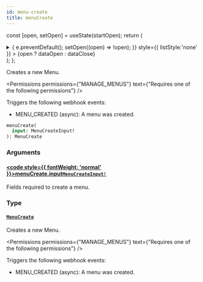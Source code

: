 ```yaml
---
id: menu-create
title: menuCreate
---
```






const [open, setOpen] = useState(startOpen);
return (
<details {...(open ? { open: true } : {})} className="details" style={{ border:'none', boxShadow:'none', background:'var(--ifm-background-color)' }}>
<summary
onClick={(e) => {
e.preventDefault();
setOpen((open) => !open);
}}
style={{ listStyle:'none' }} >
{open ? dataOpen : dataClose}
</summary>
{open && children}
</details>
);
};

Creates a new Menu.


<Permissions permissions={"MANAGE_MENUS"} text={"Requires one of the following permissions"} />


Triggers the following webhook events:

- MENU_CREATED (async): A menu was created.

```graphql
menuCreate(
  input: MenuCreateInput!
): MenuCreate
```

### Arguments

#### [<code style={{ fontWeight: 'normal' }}>menuCreate.<b>input</b></code>](#)<Bullet />[`MenuCreateInput!`](../../../api-reference/miscellaneous/inputs/menu-create-input.mdx) <Badge class="badge badge--secondary" text="non-null"/> <Badge class="badge badge--secondary" text="input"/> <Badge class="badge badge--secondary" text="miscellaneous"/>

Fields required to create a menu.

### Type

#### [`MenuCreate`](../../../api-reference/menu/objects/menu-create.mdx) <Badge class="badge badge--secondary" text="object"/> <Badge class="badge badge--secondary" text="menu"/>

Creates a new Menu.


<Permissions permissions={"MANAGE_MENUS"} text={"Requires one of the following permissions"} />


Triggers the following webhook events:

- MENU_CREATED (async): A menu was created.


